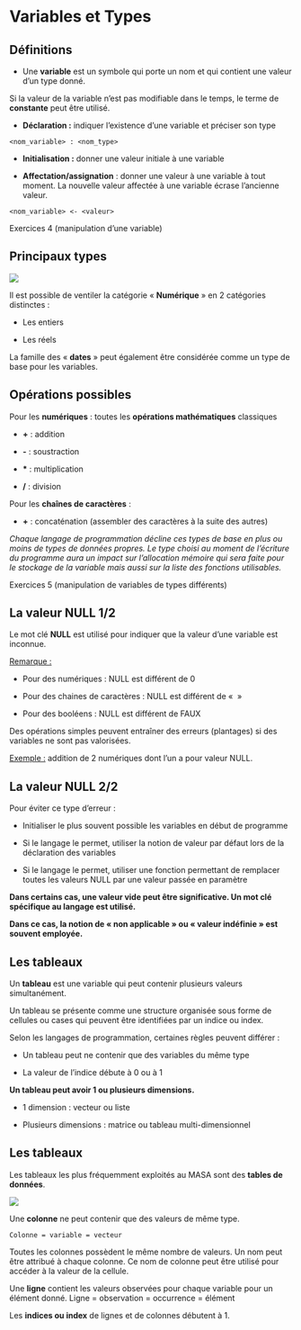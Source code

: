 # Variables et Types {.backgroundTitre}

## Définitions

-   Une **variable** est un symbole qui porte un nom et qui contient une valeur d’un type donné.

Si la valeur de la variable n’est pas modifiable dans le temps, le terme de **constante** peut être utilisé.

-   **Déclaration :** indiquer l’existence d’une variable et préciser son type

`<nom_variable> : <nom_type>`

-   **Initialisation :** donner une valeur initiale à une variable

-   **Affectation/assignation** : donner une valeur à une variable à tout moment. La nouvelle valeur affectée à une variable écrase l’ancienne valeur.

`<nom_variable> <- <valeur>`

[Exercices 4 (manipulation d'une variable)]{.Terre_battue2}

## Principaux types

![](images/clipboard-types.png){fig-align="center"}

Il est possible de ventiler la catégorie « **Numérique** » en 2 catégories distinctes :

-   Les entiers

-   Les réels

La famille des « **dates** » peut également être considérée comme un type de base pour les variables.

## Opérations possibles

Pour les **numériques** : toutes les **opérations mathématiques** classiques

-   **+** : addition

-   **-** : soustraction

-   **\*** : multiplication

-   **/** : division

Pour les **chaînes de caractères** :

-   **+** : concaténation (assembler des caractères à la suite des autres)

*Chaque langage de programmation décline ces types de base en plus ou moins de types de données propres. Le type choisi au moment de l’écriture du programme aura un impact sur l’allocation mémoire qui sera faite pour le stockage de la variable mais aussi sur la liste des fonctions utilisables.*

[Exercices 5 (manipulation de variables de types différents)]{.Terre_battue2}

## La valeur NULL 1/2

Le mot clé **NULL** est utilisé pour indiquer que la valeur d’une variable est inconnue.

[Remarque :]{.underline}

-   Pour des numériques : NULL est différent de 0

-   Pour des chaines de caractères : NULL est différent de «  »

-   Pour des booléens : NULL est différent de FAUX

Des opérations simples peuvent entraîner des erreurs (plantages) si des variables ne sont pas valorisées.

[Exemple :]{.underline} addition de 2 numériques dont l’un a pour valeur NULL.

## La valeur NULL 2/2

Pour éviter ce type d’erreur :

-   Initialiser le plus souvent possible les variables en début de programme

-   Si le langage le permet, utiliser la notion de valeur par défaut lors de la déclaration des variables

-   Si le langage le permet, utiliser une fonction permettant de remplacer toutes les valeurs NULL par une valeur passée en paramètre

**Dans certains cas, une valeur vide peut être significative. Un mot clé spécifique au langage est utilisé.**

**Dans ce cas, la notion de « non applicable » ou « valeur indéfinie » est souvent employée.**

## Les tableaux

Un **tableau** est une variable qui peut contenir plusieurs valeurs simultanément.

Un tableau se présente comme une structure organisée sous forme de cellules ou cases qui peuvent être identifiées par un indice ou index.

Selon les langages de programmation, certaines règles peuvent différer :

-   Un tableau peut ne contenir que des variables du même type

-   La valeur de l’indice débute à 0 ou à 1

**Un tableau peut avoir 1 ou plusieurs dimensions.**

-   1 dimension : vecteur ou liste

-   Plusieurs dimensions : matrice ou tableau multi-dimensionnel

## Les tableaux

Les tableaux les plus fréquemment exploités au MASA sont des **tables de données**.

![](images/clipboard-tab.png){fig-align="center"}

Une **colonne** ne peut contenir que des valeurs de même type.

`Colonne = variable = vecteur`

Toutes les colonnes possèdent le même nombre de valeurs. Un nom peut être attribué à chaque colonne. Ce nom de colonne peut être utilisé pour accéder à la valeur de la cellule.

Une **ligne** contient les valeurs observées pour chaque variable pour un élément donné. Ligne = observation = occurrence = élément

Les **indices ou index** de lignes et de colonnes débutent à 1.
